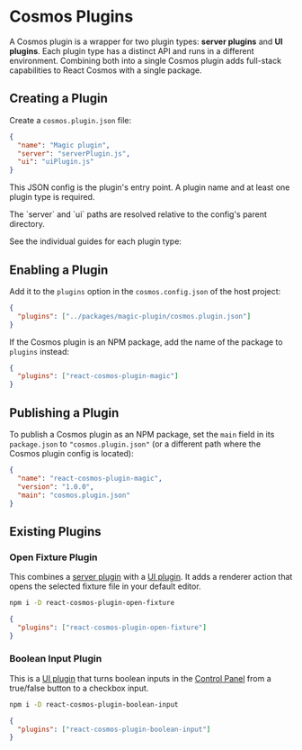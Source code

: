 
# Cosmos Plugins

A Cosmos plugin is a wrapper for two plugin types: **server plugins** and **UI plugins**. Each plugin type has a distinct API and runs in a different environment. Combining both into a single Cosmos plugin adds full-stack capabilities to React Cosmos with a single package.

## Creating a Plugin

Create a `cosmos.plugin.json` file:

```json
{
  "name": "Magic plugin",
  "server": "serverPlugin.js",
  "ui": "uiPlugin.js"
}
```

This JSON config is the plugin's entry point. A plugin name and at least one plugin type is required.

<Callout type="info">
  The `server` and `ui` paths are resolved relative to the config's parent
  directory.
</Callout>

See the individual guides for each plugin type:

<Cards>
  <Card title="Server Plugins" href="plugins/server-plugins" />
  <Card title="UI Plugins" href="plugins/ui-plugins" />
</Cards>

## Enabling a Plugin

Add it to the `plugins` option in the `cosmos.config.json` of the host project:

```json
{
  "plugins": ["../packages/magic-plugin/cosmos.plugin.json"]
}
```

If the Cosmos plugin is an NPM package, add the name of the package to `plugins` instead:

```json
{
  "plugins": ["react-cosmos-plugin-magic"]
}
```

## Publishing a Plugin

To publish a Cosmos plugin as an NPM package, set the `main` field in its `package.json` to `"cosmos.plugin.json"` (or a different path where the Cosmos plugin config is located):

```json
{
  "name": "react-cosmos-plugin-magic",
  "version": "1.0.0",
  "main": "cosmos.plugin.json"
}
```

## Existing Plugins

### Open Fixture Plugin

This combines a [server plugin](/docs/plugins/server-plugins.md) with a [UI plugin](/docs/plugins/ui-plugins.md). It adds a renderer action that opens the selected fixture file in your default editor.

```bash npm2yarn
npm i -D react-cosmos-plugin-open-fixture
```

```json
{
  "plugins": ["react-cosmos-plugin-open-fixture"]
}
```

### Boolean Input Plugin

This is a [UI plugin](/docs/plugins/ui-plugins.md) that turns boolean inputs in the [Control Panel](/docs/user-interface.md#control-panel) from a true/false button to a checkbox input.

```bash npm2yarn
npm i -D react-cosmos-plugin-boolean-input
```

```json
{
  "plugins": ["react-cosmos-plugin-boolean-input"]
}
```
